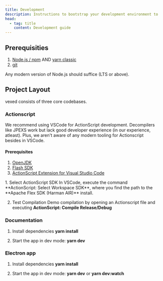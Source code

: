 ```yaml
---
title: Development
description: Instructions to bootstrap your development environment to work on vexed locally
head:
  - tag: title
    content: Development guide
---
```



## Prerequisities

1. [Node.js / npm](https://nodejs.org/en) AND [yarn classic](https://classic.yarnpkg.com/en/docs/install)
2. [git](https://git-scm.com/downloads)

<Aside>Any modern version of Node.js should suffice (LTS or above).</Aside>

## Project Layout

vexed consists of three core codebases.

### Actionscript

We recommend using VSCode for ActionScript development. Decompilers like JPEXS work but lack good developer experience (in our experience, atleast). Plus, we aren't aware of any modern tooling for Actionscript besides in VSCode.

#### Prerequisites

1. [OpenJDK](https://openjdk.org/)
2. [Flash SDK](https://moonshine-ide.com/download-sdk-installer/)
3. [ActionScript Extension for Visual Studio Code](https://marketplace.visualstudio.com/items?itemName=bowlerhatllc.vscode-as3mxml)

<Steps>
1. Select ActionScript SDK
  In VSCode, execute the command **ActionScript: Select Workspace SDK**, where you find the path to the **Apache Flex SDK (Harman AIR)** install.

2. Test Compilation
   Demo compilation by opening an Actionscript file and executing **ActionScript: Compile Release/Debug**

</Steps>

### Documentation

1. Install dependencies **yarn install**

2. Start the app in dev mode: **yarn dev**

### Electron app

1. Install dependencies **yarn install**

2. Start the app in dev mode: **yarn dev** or **yarn dev:watch**
